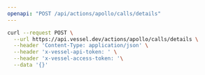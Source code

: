 ```yaml
---
openapi: "POST /api/actions/apollo/calls/details"
---
```


<RequestExample>

```bash Request
curl --request POST \
  --url https://api.vessel.dev/actions/apollo/calls/details \
  --header 'Content-Type: application/json' \
  --header 'x-vessel-api-token: ' \
  --header 'x-vessel-access-token: '\
  --data '{}'
```

</RequestExample>
